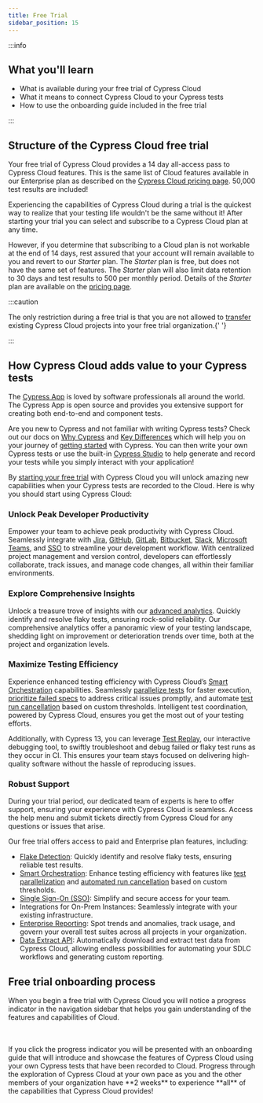 ```yaml
---
title: Free Trial
sidebar_position: 15
---
```


:::info

## <Icon name="graduation-cap" /> What you'll learn

- What is available during your free trial of Cypress Cloud
- What it means to connect Cypress Cloud to your Cypress tests
- How to use the onboarding guide included in the free trial

:::

## Structure of the Cypress Cloud free trial

Your free trial of Cypress Cloud provides a 14 day all-access pass to Cypress Cloud features.
This is the same list of Cloud features available in our Enterprise plan as described on the
[Cypress Cloud pricing page](https://www.cypress.io/pricing). 50,000 test results are included!

Experiencing the capabilities of Cypress Cloud during a trial is the quickest way to realize
that your testing life wouldn't be the same without it! After starting your trial you can select
and subscribe to a Cypress Cloud plan at any time.

However, if you determine that subscribing to a Cloud plan is
not workable at the end of 14 days, rest assured that your account will remain available to you
and revert to our _Starter_ plan. The _Starter_ plan is free, but does not have the same
set of features. The _Starter_ plan will also limit data retention to 30 days and test results
to 500 per monthly period. Details of the _Starter_ plan are available on the
[pricing page](https://www.cypress.io/pricing).

:::caution

<Icon name="exclamation-triangle" /> The only restriction during a free trial is
that you are not allowed to [transfer](/guides/cloud/account-management/projects#Transfer-ownership)
existing Cypress Cloud projects into your free trial organization.{' '}

:::

## How Cypress Cloud adds value to your Cypress tests

The [Cypress App](https://www.cypress.io/app#browser_testing) is loved by software professionals
all around the world. The Cypress App is open source and provides you extensive support for
creating both end-to-end and component tests.

Are you new to Cypress and not familiar with writing Cypress tests? Check out our docs on
[Why Cypress](/guides/overview/why-cypress) and
[Key Differences](/guides/overview/key-differences) which will help you on your journey
of [getting started](/guides/getting-started/installing-cypress) with Cypress. You can then write
your own Cypress tests or use the built-in [Cypress Studio](/guides/references/cypress-studio)
to help generate and record your tests while you simply interact with your application!

By [starting your free trial](https://cloud.cypress.io/signup) with Cypress Cloud you will unlock
amazing new capabilities when your Cypress tests are recorded to the Cloud. Here is why you should
start using Cypress Cloud:

### Unlock Peak Developer Productivity

Empower your team to achieve peak productivity with Cypress Cloud. Seamlessly integrate with
[Jira](/guides/cloud/integrations/jira), [GitHub](/guides/cloud/integrations/source-control/github),
[GitLab](/guides/cloud/integrations/source-control/gitlab),
[Bitbucket](/guides/cloud/integrations/source-control/bitbucket),
[Slack](/guides/cloud/integrations/slack), [Microsoft Teams](/guides/cloud/integrations/teams), and
[SSO](/guides/cloud/account-management/enterprise-sso) to streamline your development workflow.
With centralized project management and version control, developers can effortlessly collaborate,
track issues, and manage code changes, all within their familiar environments.

### Explore Comprehensive Insights

Unlock a treasure trove of insights with our [advanced analytics](/guides/cloud/analytics/overview).
Quickly identify and resolve flaky tests, ensuring rock-solid reliability. Our comprehensive analytics
offer a panoramic view of your testing landscape, shedding light on improvement or deterioration
trends over time, both at the project and organization levels.

### Maximize Testing Efficiency

Experience enhanced testing efficiency with Cypress Cloud’s
[Smart Orchestration](/guides/cloud/smart-orchestration/overview) capabilities.
Seamlessly [parallelize tests](/guides/cloud/smart-orchestration/parallelization) for faster
execution, [prioritize failed specs](/guides/cloud/smart-orchestration/spec-prioritization) to
address critical issues promptly, and automate
[test run cancellation](/guides/cloud/smart-orchestration/run-cancellation) based on custom
thresholds. Intelligent test coordination, powered by Cypress Cloud, ensures you get the most out
of your testing efforts.

Additionally, with Cypress 13, you can leverage [Test Replay](/guides/cloud/test-replay), our
interactive debugging tool, to swiftly troubleshoot and debug failed or flaky test runs as they
occur in CI. This ensures your team stays focused on delivering high-quality software without the
hassle of reproducing issues.

### Robust Support

During your trial period, our dedicated team of experts is here to offer support, ensuring your
experience with Cypress Cloud is seamless. Access the help menu and submit tickets directly from
Cypress Cloud for any questions or issues that arise.

Our free trial offers access to paid and Enterprise plan features, including:

- [Flake Detection](/guides/cloud/flaky-test-management#Flake-Detection): Quickly identify and resolve
  flaky tests, ensuring reliable test results.
- [Smart Orchestration](/guides/cloud/smart-orchestration/overview): Enhance testing efficiency with
  features like [test parallelization](/guides/cloud/smart-orchestration/parallelization) and
  [automated run cancellation](/guides/cloud/smart-orchestration/run-cancellation) based on custom
  thresholds.
- [Single Sign-On (SSO)](/guides/cloud/account-management/enterprise-sso): Simplify and secure access
  for your team.
- Integrations for On-Prem Instances: Seamlessly integrate with your existing infrastructure.
- [Enterprise Reporting](/guides/cloud/analytics/enterprise-reporting): Spot trends and anomalies,
  track usage, and govern your overall test suites across all projects in your organization.
- [Data Extract API](/guides/cloud/integrations/data-extract-api): Automatically download and extract
  test data from Cypress Cloud, allowing endless possibilities for automating your SDLC workflows and
  generating custom reporting.

## Free trial onboarding process

When you begin a free trial with Cypress Cloud you will notice a progress indicator in the
navigation sidebar that helps you gain understanding of the features and capabilities of Cloud.

<DocsImage
  src="/img/guides/cloud/free-trial/trial-progress-bar.jpg"
  alt="Free trial progress"
/>

<br />
<br />
If you click the progress indicator you will be presented with an onboarding
guide that will introduce and showcase the features of Cypress Cloud using your
own Cypress tests that have been recorded to Cloud. Progress through the
exploration of Cypress Cloud at your own pace as you and the other members of
your organization have **2 weeks** to experience **all** of the capabilities
that Cypress Cloud provides!

<DocsImage
  src="/img/guides/cloud/free-trial/trial-ci-setup.jpg"
  alt="Free trial CI setup"
/>
